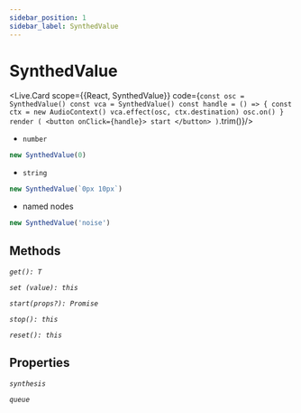 ---
sidebar_position: 1
sidebar_label: SynthedValue
---

# SynthedValue



<Live.Card scope={{React, SynthedValue}} code={`
const osc = SynthedValue()
const vca = SynthedValue()
const handle = () => {
    const ctx = new AudioContext()
    vca.effect(osc, ctx.destination)
    osc.on()
}
render (
  <button onClick={handle}>
    start
  </button>
)
`.trim()}/>

- `number`

```js
new SynthedValue(0)
```

- `string`

```js
new SynthedValue(`0px 10px`)
```

- named nodes

```js
new SynthedValue('noise')
```

## Methods

*`get(): T`*

*`set (value): this`*

*`start(props?): Promise`*

*`stop(): this`*

*`reset(): this`*

## Properties

*`synthesis`*

*`queue`*

